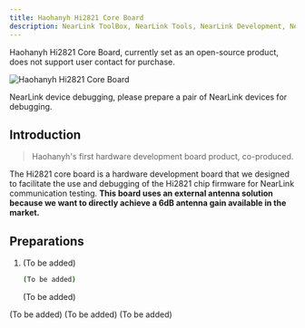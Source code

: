 ```yaml
---
title: Haohanyh Hi2821 Core Board  
description: NearLink ToolBox, NearLink Tools, NearLink Development, NearLink, NearLink ToolBox, NearLink ToolBox Getting Started Guide, Haohanyh, Hi2821  
---  
```


<Aside type="danger" title="Warning">Haohanyh Hi2821 Core Board, currently set as an open-source product, does not support user contact for purchase.</Aside>

![Haohanyh Hi2821 Core Board]()

<LinkCard title="Haohanyh Hi2821 Core Board" description="Haohanyh's first hardware development board product, all resources open-source on Github" href="https://github.com/Hny0305Lin/Hi2821_Dev_Board" target="_blank"/>

<Aside type="caution" title="Warning">NearLink device debugging, please prepare a pair of NearLink devices for debugging.</Aside>

## Introduction

> Haohanyh's first hardware development board product, co-produced.

The Hi2821 core board is a hardware development board that we designed to facilitate the use and debugging of the Hi2821 chip firmware for NearLink communication testing. **This board uses an external antenna solution because we want to directly achieve a 6dB antenna gain available in the market.** 

## Preparations

<Tabs>  
  <TabItem label="Test Firmware">  
  <Steps>  

1. (To be added)

    ```bash
    (To be added)
    ```  
    (To be added)  
  </Steps>  
  </TabItem>  
  <TabItem label="NearLink Chat (WebUI)">  
    (To be added)  
  </TabItem>  
  <TabItem label="NearLink Chat (Android)">  
    (To be added)  
  </TabItem>  
  <TabItem label="NearLink Chat (Qt Embedded)">  
    (To be added)  
  </TabItem>  
</Tabs>  